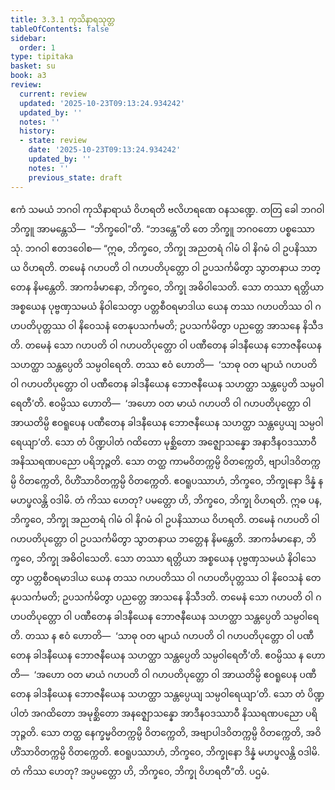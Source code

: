 ```yaml
---
title: 3.3.1 ကုသိနာရသုတ္တ
tableOfContents: false
sidebar:
  order: 1
type: tipitaka
basket: su
book: a3
review:
  current: review
  updated: '2025-10-23T09:13:24.934242'
  updated_by: ''
  notes: ''
  history:
  - state: review
    date: '2025-10-23T09:13:24.934242'
    updated_by: ''
    notes: ''
    previous_state: draft
---
```



<ReviewStatus review={frontmatter.review} showDetails={true} />

<HypothesisAnnotation frontmatter={frontmatter} />

<DynamicBreadcrumb />

<Division number="124" book="a3" e="ch" v="15" p="277">

<Paragraph number="961" book="a3">
ဧကံ သမယံ ဘဂဝါ ကုသိနာရာယံ ဝိဟရတိ ဗလိဟရဏေ ဝနသဏ္ဍေ. တတြ ခေါ ဘဂဝါ ဘိက္ခူ အာမန္တေသိ—  “ဘိက္ခဝေါ”တိ. “ဘဒန္တေ”တိ တေ ဘိက္ခူ ဘဂဝတော ပစ္စဿောသုံ. ဘဂဝါ ဧတဒဝေါစ—
</Paragraph>

<Paragraph number="962" book="a3">
“ဣဓ, ဘိက္ခဝေ, ဘိက္ခု အညတရံ ဂါမံ ဝါ နိဂမံ ဝါ ဥပနိဿာယ ဝိဟရတိ. တမေနံ ဂဟပတိ ဝါ ဂဟပတိပုတ္တော ဝါ ဥပသင်္ကမိတွာ သွာတနာယ ဘတ္တေန နိမန္တေတိ. အာကင်္ခမာနော, ဘိက္ခဝေ, ဘိက္ခု အဓိဝါသေတိ. သော တဿာ ရတ္တိယာ အစ္စယေန ပုဗ္ဗဏှသမယံ နိဝါသေတွာ ပတ္တစီဝရမာဒါယ ယေန တဿ ဂဟပတိဿ ဝါ ဂဟပတိပုတ္တဿ ဝါ နိဝေသနံ တေနုပသင်္ကမတိ; ဥပသင်္ကမိတွာ ပညတ္တေ အာသနေ နိသီဒတိ. တမေနံ သော ဂဟပတိ ဝါ ဂဟပတိပုတ္တော ဝါ ပဏီတေန ခါဒနီယေန ဘောဇနီယေန သဟတ္ထာ သန္တပ္ပေတိ သမ္ပဝါရေတိ.
</Paragraph>

<Paragraph number="963" book="a3">
တဿ ဧဝံ ဟောတိ—  ‘သာဓု ဝတ မျာယံ ဂဟပတိ ဝါ ဂဟပတိပုတ္တော ဝါ ပဏီတေန ခါဒနီယေန ဘောဇနီယေန သဟတ္ထာ သန္တပ္ပေတိ သမ္ပဝါရေတီ’တိ. ဧဝမ္ပိဿ ဟောတိ—  ‘အဟော ဝတ မာယံ ဂဟပတိ ဝါ ဂဟပတိပုတ္တော ဝါ အာယတိမ္ပိ ဧဝရူပေန ပဏီတေန ခါဒနီယေန ဘောဇနီယေန သဟတ္ထာ သန္တပ္ပေယျ သမ္ပဝါရေယျာ’တိ. သော တံ ပိဏ္ဍပါတံ ဂထိတော မုစ္ဆိတော အဇ္ဈောသန္နော အနာဒီနဝဒဿာဝီ အနိဿရဏပညော ပရိဘုဉ္ဇတိ. သော တတ္ထ ကာမဝိတက္ကမ္ပိ ဝိတက္ကေတိ, ဗျာပါဒဝိတက္ကမ္ပိ ဝိတက္ကေတိ, ဝိဟိံသာဝိတက္ကမ္ပိ ဝိတက္ကေတိ. ဧဝရူပဿာဟံ, ဘိက္ခဝေ, ဘိက္ခုနော ဒိန္နံ န မဟပ္ဖလန္တိ ဝဒါမိ. တံ ကိဿ ဟေတု? ပမတ္တော ဟိ, ဘိက္ခဝေ, ဘိက္ခု ဝိဟရတိ.
</Paragraph>

<Paragraph number="964" book="a3">
ဣဓ ပန, ဘိက္ခဝေ, ဘိက္ခု အညတရံ ဂါမံ ဝါ နိဂမံ ဝါ ဥပနိဿာယ ဝိဟရတိ. တမေနံ ဂဟပတိ ဝါ ဂဟပတိပုတ္တော ဝါ ဥပသင်္ကမိတွာ သွာတနာယ ဘတ္တေန နိမန္တေတိ. အာကင်္ခမာနော, ဘိက္ခဝေ, ဘိက္ခု အဓိဝါသေတိ. သော တဿာ ရတ္တိယာ အစ္စယေန ပုဗ္ဗဏှသမယံ နိဝါသေတွာ ပတ္တစီဝရမာဒါယ ယေန တဿ ဂဟပတိဿ ဝါ ဂဟပတိပုတ္တဿ ဝါ နိဝေသနံ တေနုပသင်္ကမတိ; ဥပသင်္ကမိတွာ ပညတ္တေ အာသနေ နိသီဒတိ. တမေနံ သော ဂဟပတိ ဝါ ဂဟပတိပုတ္တော ဝါ ပဏီတေန ခါဒနီယေန ဘောဇနီယေန သဟတ္ထာ သန္တပ္ပေတိ သမ္ပဝါရေတိ.
</Paragraph>

<Paragraph number="965" book="a3">
တဿ န ဧဝံ ဟောတိ—  ‘သာဓု ဝတ မျာယံ ဂဟပတိ ဝါ ဂဟပတိပုတ္တော ဝါ ပဏီတေန ခါဒနီယေန ဘောဇနီယေန သဟတ္ထာ သန္တပ္ပေတိ သမ္ပဝါရေတီ’တိ. ဧဝမ္ပိဿ န ဟောတိ—  ‘အဟော ဝတ မာယံ ဂဟပတိ ဝါ ဂဟပတိပုတ္တော ဝါ အာယတိမ္ပိ ဧဝရူပေန ပဏီတေန ခါဒနီယေန ဘောဇနီယေန သဟတ္ထာ သန္တပ္ပေယျ သမ္ပဝါရေယျာ’တိ. သော တံ ပိဏ္ဍပါတံ အဂထိတော အမုစ္ဆိတော အနဇ္ဈောသန္နော အာဒီနဝဒဿာဝီ နိဿရဏပညော ပရိဘုဉ္ဇတိ. သော တတ္ထ နေက္ခမ္မဝိတက္ကမ္ပိ ဝိတက္ကေတိ, အဗျာပါဒဝိတက္ကမ္ပိ ဝိတက္ကေတိ, အဝိဟိံသာဝိတက္ကမ္ပိ ဝိတက္ကေတိ. ဧဝရူပဿာဟံ, ဘိက္ခဝေ, ဘိက္ခုနော ဒိန္နံ မဟပ္ဖလန္တိ ဝဒါမိ. တံ ကိဿ ဟေတု? အပ္ပမတ္တော ဟိ, ဘိက္ခဝေ, ဘိက္ခု ဝိဟရတီ”တိ.

</Paragraph>
</Division>

<Paragraph number="966" type="center" book="a3">
ပဌမံ.
</Paragraph>